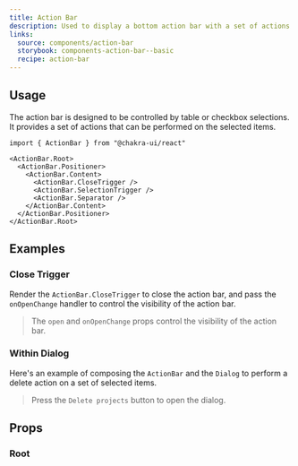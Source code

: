 ```yaml
---
title: Action Bar
description: Used to display a bottom action bar with a set of actions
links:
  source: components/action-bar
  storybook: components-action-bar--basic
  recipe: action-bar
---
```


<ExampleTabs name="action-bar-basic" />

## Usage

The action bar is designed to be controlled by table or checkbox selections. It
provides a set of actions that can be performed on the selected items.

```tsx
import { ActionBar } from "@chakra-ui/react"
```

```tsx
<ActionBar.Root>
  <ActionBar.Positioner>
    <ActionBar.Content>
      <ActionBar.CloseTrigger />
      <ActionBar.SelectionTrigger />
      <ActionBar.Separator />
    </ActionBar.Content>
  </ActionBar.Positioner>
</ActionBar.Root>
```

## Examples

### Close Trigger

Render the `ActionBar.CloseTrigger` to close the action bar, and pass the
`onOpenChange` handler to control the visibility of the action bar.

> The `open` and `onOpenChange` props control the visibility of the action bar.

<ExampleTabs name="action-bar-with-close-trigger" />

### Within Dialog

Here's an example of composing the `ActionBar` and the `Dialog` to perform a
delete action on a set of selected items.

> Press the `Delete projects` button to open the dialog.

<ExampleTabs name="action-bar-with-dialog" />

## Props

### Root

<PropTable component="ActionBar" part="Root" />
